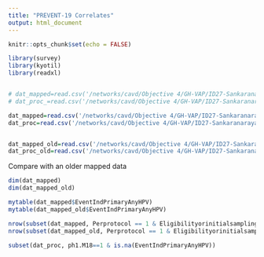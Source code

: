 ```yaml
---
title: "PREVENT-19 Correlates"
output: html_document
---
```


```r
knitr::opts_chunk$set(echo = FALSE)

library(survey)
library(kyotil)
library(readxl)


# dat_mapped=read.csv('/networks/cavd/Objective 4/GH-VAP/ID27-Sankaranarayanan/analysis/mapping_immune_correlates/adata/ID27_IARC_HPV_mapped_20240307.csv')
# dat_proc_=read.csv('/networks/cavd/Objective 4/GH-VAP/ID27-Sankaranarayanan/analysis/correlates/adata/id27hpv_data_processed_20240308.csv')

dat_mapped=read.csv('/networks/cavd/Objective 4/GH-VAP/ID27-Sankaranarayanan/analysis/mapping_immune_correlates/adata/ID27_IARC_HPV_mapped_20240318.csv')
dat_proc=read.csv('/networks/cavd/Objective 4/GH-VAP/ID27-Sankaranarayanan/analysis/correlates/adata/id27hpv_data_processed_20240320.csv')


dat_mapped_old=read.csv('/networks/cavd/Objective 4/GH-VAP/ID27-Sankaranarayanan/analysis/mapping_immune_correlates/adata/ID27_IARC_HPV_mapped_20240104.csv')
dat_proc_old=read.csv('/networks/cavd/Objective 4/GH-VAP/ID27-Sankaranarayanan/analysis/correlates/adata/id27hpv_data_processed_20240110.csv')
```


Compare with an older mapped data
```r
dim(dat_mapped)
dim(dat_mapped_old)

mytable(dat_mapped$EventIndPrimaryAnyHPV)
mytable(dat_mapped_old$EventIndPrimaryAnyHPV)

nrow(subset(dat_mapped, Perprotocol == 1 & EligibilityorinitialsamplingTimeM18>0))
nrow(subset(dat_mapped_old, Perprotocol == 1 & EligibilityorinitialsamplingTimeM18>0))

subset(dat_proc, ph1.M18==1 & is.na(EventIndPrimaryAnyHPV))
```
